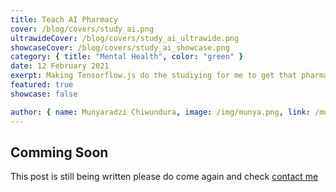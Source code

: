 ---
title: Teach AI Pharmacy
cover: /blog/covers/study_ai.png
ultrawideCover: /blog/covers/study_ai_ultrawide.png
showcaseCover: /blog/covers/study_ai_showcase.png
category: { title: "Mental Health", color: "green" }
date: 12 February 2021
exerpt: Making Tensorflow.js do the studiying for me to get that pharmacy degree
featured: true
showcase: false

author: { name: Munyaradzi Chiwundura, image: /img/munya.png, link: /munya }
---

## Comming Soon

This post is still being written please do come again and check
[contact me](https://therealmunya.vercel.app)
